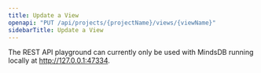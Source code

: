 ```yaml
---
title: Update a View
openapi: "PUT /api/projects/{projectName}/views/{viewName}"
sidebarTitle: Update a View
---
```


<Note>

The REST API playground can currently only be used with MindsDB running locally at http://127.0.0.1:47334. 

</Note>